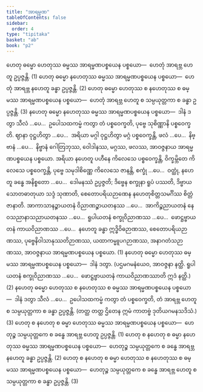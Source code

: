 ```yaml
---
title: "အာရမ္မဏ"
tableOfContents: false
sidebar:
  order: 4
type: "tipitaka"
basket: "ab"
book: "p2"
---
```



<DynamicBreadcrumb />

<Division number="18" book="p2" e="ch" v="38" p="8">

<Paragraph number="44" book="p2">
ဟေတု ဓမ္မော ဟေတုဿ ဓမ္မဿ အာရမ္မဏပစ္စယေန ပစ္စယော—  ဟေတုံ အာရဗ္ဘ ဟေတူ ဥပ္ပဇ္ဇန္တိ. (1)
</Paragraph>

<Paragraph number="45" book="p2">
ဟေတု ဓမ္မော နဟေတုဿ ဓမ္မဿ အာရမ္မဏပစ္စယေန ပစ္စယော—  ဟေတုံ အာရဗ္ဘ နဟေတူ ခန္ဓာ ဥပ္ပဇ္ဇန္တိ. (2)
</Paragraph>

<Paragraph number="46" book="p2">
ဟေတု ဓမ္မော ဟေတုဿ စ နဟေတုဿ စ ဓမ္မဿ အာရမ္မဏပစ္စယေန ပစ္စယော—  ဟေတုံ အာရဗ္ဘ ဟေတူ စ သမ္ပယုတ္တကာ စ ခန္ဓာ ဥပ္ပဇ္ဇန္တိ. (3)
</Paragraph>

</Division>
<Division number="19" book="p2" e="ch" v="38" p="8">

<Paragraph number="47" book="p2">
နဟေတု ဓမ္မော နဟေတုဿ ဓမ္မဿ အာရမ္မဏပစ္စယေန ပစ္စယော—  ဒါနံ ဒတွာ သီလံ …ပေ…  ဥပေါသထကမ္မံ ကတွာ တံ ပစ္စဝေက္ခတိ, ပုဗ္ဗေ သုစိဏ္ဏာနိ ပစ္စဝေက္ခတိ. ဈာနာ ဝုဋ္ဌဟိတွာ …ပေ…  အရိယာ မဂ္ဂါ ဝုဋ္ဌဟိတွာ မဂ္ဂံ ပစ္စဝေက္ခန္တိ, ဖလံ …ပေ…  နိဗ္ဗာနံ …ပေ…  နိဗ္ဗာနံ ဂေါတြဘုဿ, ဝေါဒါနဿ, မဂ္ဂဿ, ဖလဿ, အာဝဇ္ဇနာယ အာရမ္မဏပစ္စယေန ပစ္စယော. အရိယာ နဟေတူ ပဟီနေ ကိလေသေ ပစ္စဝေက္ခန္တိ, ဝိက္ခမ္ဘိတေ ကိလေသေ ပစ္စဝေက္ခန္တိ, ပုဗ္ဗေ သမုဒါစိဏ္ဏေ ကိလေသေ ဇာနန္တိ, စက္ခုံ …ပေ…  ဝတ္ထုံ, နဟေတူ ခန္ဓေ အနိစ္စတော …ပေ…  ဒေါမနဿံ ဥပ္ပဇ္ဇတိ; ဒိဗ္ဗေန စက္ခုနာ ရူပံ ပဿတိ, ဒိဗ္ဗာယ သောတဓာတုယာ သဒ္ဒံ သုဏာတိ, စေတောပရိယဉာဏေန နဟေတုစိတ္တသမင်္ဂိဿ စိတ္တံ ဇာနာတိ. အာကာသာနဉ္စာယတနံ ဝိညာဏဉ္စာယတနဿ …ပေ…  အာကိဉ္စညာယတနံ နေဝသညာနာသညာယတနဿ …ပေ…  ရူပါယတနံ စက္ခုဝိညာဏဿ …ပေ…  ဖောဋ္ဌဗ္ဗာယတနံ ကာယဝိညာဏဿ …ပေ…  နဟေတူ ခန္ဓာ ဣဒ္ဓိဝိဓဉာဏဿ, စေတောပရိယဉာဏဿ, ပုဗ္ဗေနိဝါသာနုဿတိဉာဏဿ, ယထာကမ္မူပဂဉာဏဿ, အနာဂတံသဉာဏဿ, အာဝဇ္ဇနာယ အာရမ္မဏပစ္စယေန ပစ္စယော. (1)
</Paragraph>

<Paragraph number="48" book="p2">
နဟေတု ဓမ္မော ဟေတုဿ ဓမ္မဿ အာရမ္မဏပစ္စယေန ပစ္စယော—  ဒါနံ ဒတွာ. (ပဌမဂမနံယေဝ, အာဝဇ္ဇနာ နတ္ထိ. ရူပါယတနံ စက္ခုဝိညာဏဿ …ပေ…  ဖောဋ္ဌဗ္ဗာယတနံ ကာယဝိညာဏဿာတိ ဣဒံ နတ္ထိ.) (2)
</Paragraph>

<Paragraph number="49" book="p2">
နဟေတု ဓမ္မော ဟေတုဿ စ နဟေတုဿ စ ဓမ္မဿ အာရမ္မဏပစ္စယေန ပစ္စယော—  ဒါနံ ဒတွာ သီလံ …ပေ…  ဥပေါသထကမ္မံ ကတွာ တံ ပစ္စဝေက္ခတိ, တံ အာရဗ္ဘ ဟေတူ စ သမ္ပယုတ္တကာ စ ခန္ဓာ ဥပ္ပဇ္ဇန္တိ. (တတ္ထ တတ္ထ ဌိတေန ဣမံ ကာတဗ္ဗံ ဒုတိယဂမနသဒိသံ.) (3)
</Paragraph>

</Division>
<Division number="20" book="p2" e="ch" v="38" p="9">

<Paragraph number="50" book="p2">
ဟေတု စ နဟေတု စ ဓမ္မာ ဟေတုဿ ဓမ္မဿ အာရမ္မဏပစ္စယေန ပစ္စယော—  ဟေတုဉ္စ သမ္ပယုတ္တကေ စ ခန္ဓေ အာရဗ္ဘ ဟေတူ ဥပ္ပဇ္ဇန္တိ. (1)
</Paragraph>

<Paragraph number="51" book="p2">
ဟေတု စ နဟေတု စ ဓမ္မာ နဟေတုဿ ဓမ္မဿ အာရမ္မဏပစ္စယေန ပစ္စယော—  ဟေတုဉ္စ သမ္ပယုတ္တကေ စ ခန္ဓေ အာရဗ္ဘ နဟေတူ ခန္ဓာ ဥပ္ပဇ္ဇန္တိ. (2)
</Paragraph>

<Paragraph number="52" book="p2">
ဟေတု စ နဟေတု စ ဓမ္မာ ဟေတုဿ စ နဟေတုဿ စ ဓမ္မဿ အာရမ္မဏပစ္စယေန ပစ္စယော—  ဟေတုဉ္စ သမ္ပယုတ္တကေ စ ခန္ဓေ အာရဗ္ဘ ဟေတူ စ သမ္ပယုတ္တကာ စ ခန္ဓာ ဥပ္ပဇ္ဇန္တိ. (3)
</Paragraph>
</Division>
